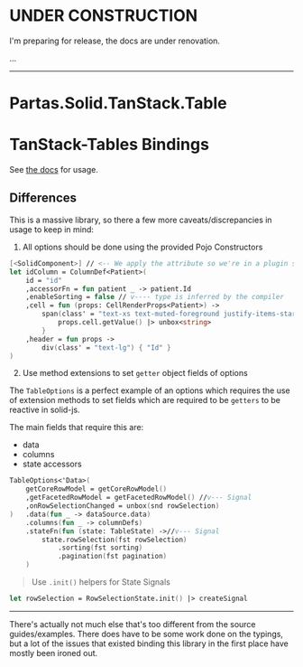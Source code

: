 # UNDER CONSTRUCTION

I'm preparing for release, the docs are under renovation.

...

---

# Partas.Solid.TanStack.Table

# TanStack-Tables Bindings

See [the docs]() for usage.

## Differences

This is a massive library, so there a few more caveats/discrepancies in usage to keep in mind:

1. All options should be done using the provided Pojo Constructors

```fsharp title="Example of TanStack.Table ColumnDefs with provided Pojo Constructors"
[<SolidComponent>] // <-- We apply the attribute so we're in a plugin scope
let idColumn = ColumnDef<Patient>(
    id = "id"
    ,accessorFn = fun patient _ -> patient.Id
    ,enableSorting = false // v---- type is inferred by the compiler
    ,cell = fun (props: CellRenderProps<Patient>) ->
        span(class' = "text-xs text-muted-foreground justify-items-start") {
            props.cell.getValue() |> unbox<string>
        }
    ,header = fun props ->
        div(class' = "text-lg") { "Id" }
)
```

2. Use method extensions to set `getter` object fields of options

The `TableOptions` is a perfect example of an options which requires the use of extension methods to set fields which are required to be
`getters` to be reactive in solid-js.

The main fields that require this are:
- data
- columns
- state accessors

```fsharp
TableOptions<'Data>(
    getCoreRowModel = getCoreRowModel()
    ,getFacetedRowModel = getFacetedRowModel() //v--- Signal
    ,onRowSelectionChanged = unbox(snd rowSelection)
)   .data(fun _ -> dataSource.data)
    .columns(fun _ -> columnDefs)
    .stateFn(fun (state: TableState) ->//v--- Signal
        state.rowSelection(fst rowSelection)
            .sorting(fst sorting)
            .pagination(fst pagination)
    )
```

> Use `.init()` helpers for State Signals

```fsharp
let rowSelection = RowSelectionState.init() |> createSignal
```

---

There's actually not much else that's too different from the source guides/examples. There does have to be some work done on the typings, but a lot of the issues that existed binding
this library in the first place have mostly been ironed out.
